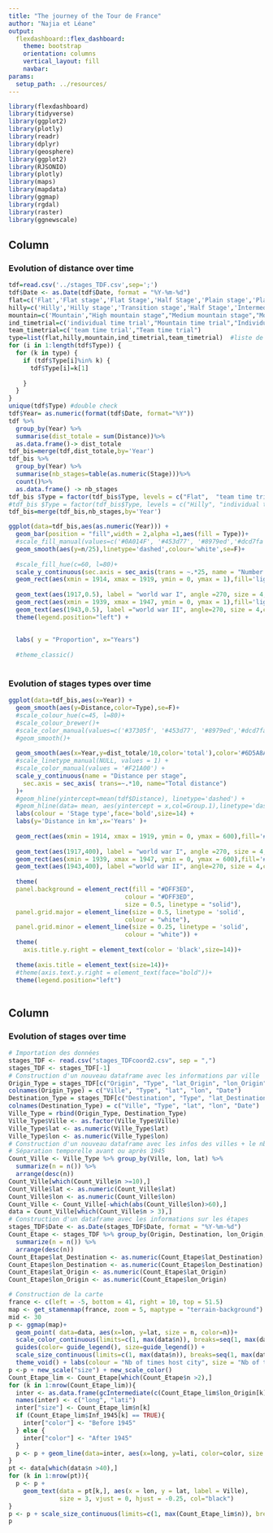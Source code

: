 ```yaml
---
title: "The journey of the Tour de France"
author: "Najia et Léane"
output: 
  flexdashboard::flex_dashboard:
    theme: bootstrap
    orientation: columns
    vertical_layout: fill
    navbar:
params:
  setup_path: ../resources/
---
```


<style>                     
.navbar {
  background-color:#f2e524;
  border-color:#46ACC8;
}
.navbar-brand {
color:black!important;
}


</style>   


```r
library(flexdashboard)
library(tidyverse)
library(ggplot2)
library(plotly)
library(readr)
library(dplyr)
library(geosphere)
library(ggplot2)
library(RJSONIO)
library(plotly)
library(maps)
library(mapdata)
library(ggmap)
library(rgdal)
library(raster)
library(ggnewscale)
```

Column {data-width=650}
-----------------------------------------------------------------------

### Evolution of distance over time



```r
tdf=read.csv('../stages_TDF.csv',sep=';')
tdf$Date <- as.Date(tdf$Date, format = "%Y-%m-%d")
flat=c('Flat','Flat stage','Flat Stage','Half Stage','Plain stage','Plain stage with cobblestones',"Flat cobblestone stage" )
hilly=c('Hilly','Hilly stage','Transition stage','Half Stage','Intermediate stage')
mountain=c('Mountain',"High mountain stage","Medium mountain stage","Mountain Stage" ,"Stage with mountain(s)" ,"Mountain stage" ,"Stage with mountain")
ind_timetrial=c('individual time trial',"Mountain time trial","Individual time trial")
team_timetrial=c('team time trial',"Team time trial")
type=list(flat,hilly,mountain,ind_timetrial,team_timetrial)  #liste de vecteurs
for (i in 1:length(tdf$Type)) {
  for (k in type) {
    if (tdf$Type[i]%in% k) {
      tdf$Type[i]=k[1]
      
    }
  }
}
unique(tdf$Type) #double check
tdf$Year= as.numeric(format(tdf$Date, format="%Y"))
tdf %>%
  group_by(Year) %>%
  summarise(dist_totale = sum(Distance))%>%
  as.data.frame()-> dist_totale
tdf_bis=merge(tdf,dist_totale,by='Year')
tdf_bis %>%
  group_by(Year) %>%
  summarise(nb_stages=table(as.numeric(Stage)))%>%
  count()%>%
  as.data.frame() -> nb_stages
tdf_bis $Type = factor(tdf_bis$Type, levels = c("Flat",  "team time trial","individual time trial", "Hilly","Mountain"), ordered = TRUE)
#tdf_bis $Type = factor(tdf_bis$Type, levels = c("Hilly", "individual time trial", "team time trial","Mountain", "Flat"), ordered = TRUE)
tdf_bis=merge(tdf_bis,nb_stages,by='Year')
```


```r
ggplot(data=tdf_bis,aes(as.numeric(Year))) +
  geom_bar(position = "fill",width = 2,alpha =1,aes(fill = Type))+
  #scale_fill_manual(values=c('#0A014F', '#453d77', '#8979ed','#dcd7fa','#f3f2fd'))+
  geom_smooth(aes(y=n/25),linetype='dashed',colour='white',se=F)+
  
  #scale_fill_hue(c=60, l=80)+
  scale_y_continuous(sec.axis = sec_axis(trans = ~.*25, name = "Number of stages")) +
  geom_rect(aes(xmin = 1914, xmax = 1919, ymin = 0, ymax = 1),fill='light grey')+
  
  geom_text(aes(1917,0.5), label = "world war I", angle =270, size = 4,colour='black')+
  geom_rect(aes(xmin = 1939, xmax = 1947, ymin = 0, ymax = 1),fill='light grey')+
  geom_text(aes(1943,0.5), label ="world war II", angle=270, size = 4,colour='black')+
  theme(legend.position="left") + 
  
  
  labs( y = "Proportion", x="Years")
  
  #theme_classic()
  
```

### Evolution of stages types over time 



```r
ggplot(data=tdf_bis,aes(x=Year)) +
  geom_smooth(aes(y=Distance,color=Type),se=F)+
  #scale_colour_hue(c=45, l=80)+
  #scale_colour_brewer()+
  #scale_color_manual(values=c('#37305f', '#453d77', '#8979ed','#dcd7fa','#f3f2fd'))+
  #geom_smooth()+
 
  geom_smooth(aes(x=Year,y=dist_totale/10,color='total'),color='#6D5A8A',linetype = "dashed",se=F,size=2)+
  #scale_linetype_manual(NULL, values = 1) +
  #scale_color_manual(values = '#F21A00') +
  scale_y_continuous(name = "Distance per stage",
    sec.axis = sec_axis( trans=~.*10, name="Total distance")
  )+
  #geom_hline(yintercept=mean(tdf$Distance), linetype='dashed') +
  #geom_hline(data= mean, aes(yintercept = x,col=Group.1),linetype='dashed',size=0.0001) +
  labs(colour = 'Stage type',face='bold',size=14) + 
  labs(y='Distance in km',x='Years' )+ 
  
  geom_rect(aes(xmin = 1914, xmax = 1919, ymin = 0, ymax = 600),fill='#92BBB0')+
  
  geom_text(aes(1917,400), label = "world war I", angle =270, size = 4,colour='#52605C')+
  geom_rect(aes(xmin = 1939, xmax = 1947, ymin = 0, ymax = 600),fill='#92BBB0')+
  geom_text(aes(1943,400), label ="world war II", angle=270, size = 4,colour='#52605C')+
  
  theme(
  panel.background = element_rect(fill = "#DFF3ED",
                                colour = "#DFF3ED",
                                size = 0.5, linetype = "solid"),
  panel.grid.major = element_line(size = 0.5, linetype = 'solid',
                                colour = "white"), 
  panel.grid.minor = element_line(size = 0.25, linetype = 'solid',
                                colour = "white")) + 
  theme(
    axis.title.y.right = element_text(color = 'black',size=14))+
  
  theme(axis.title = element_text(size=14))+
  #theme(axis.text.y.right = element_text(face="bold"))+
  theme(legend.position="left")
      
```






Column
-----------------------------------------------------------------------


### Evolution of stages over time

```r
# Importation des données
stages_TDF <- read.csv("stages_TDFcoord2.csv", sep = ",")
stages_TDF <- stages_TDF[-1]
# Construction d'un nouveau dataframe avec les informations par ville
Origin_Type = stages_TDF[c("Origin", "Type", "lat_Origin", "lon_Origin", "Date")]
colnames(Origin_Type) = c("Ville", "Type", "lat", "lon", "Date")
Destination_Type = stages_TDF[c("Destination", "Type", "lat_Destination", "lon_Destination", "Date")]
colnames(Destination_Type) = c("Ville", "Type", "lat", "lon", "Date")
Ville_Type = rbind(Origin_Type, Destination_Type)
Ville_Type$Ville <- as.factor(Ville_Type$Ville)
Ville_Type$lat <- as.numeric(Ville_Type$lat)
Ville_Type$lon <- as.numeric(Ville_Type$lon)
# Construction d'un nouveau dataframe avec les infos des villes + le nb de fois où la ville a été visitée
# Séparation temporelle avant ou après 1945
Count_Ville <- Ville_Type %>% group_by(Ville, lon, lat) %>%
  summarize(n = n()) %>%
  arrange(desc(n))
Count_Ville[which(Count_Ville$n >=10),]
Count_Ville$lat <- as.numeric(Count_Ville$lat)
Count_Ville$lon <- as.numeric(Count_Ville$lon)
Count_Ville <- Count_Ville[-which(abs(Count_Ville$lon)>60),]
data = Count_Ville[which(Count_Ville$n > 3),]
# Construction d'un dataframe avec les informations sur les étapes
stages_TDF$Date <- as.Date(stages_TDF$Date, format = "%Y-%m-%d")
Count_Etape <- stages_TDF %>% group_by(Origin, Destination, lon_Origin, lat_Origin, lon_Destination, lat_Destination, Inf_1945 = format(Date, format = "%Y") <= 1945) %>%
  summarize(n = n()) %>%
  arrange(desc(n))
Count_Etape$lat_Destination <- as.numeric(Count_Etape$lat_Destination)
Count_Etape$lon_Destination <- as.numeric(Count_Etape$lon_Destination)
Count_Etape$lat_Origin <- as.numeric(Count_Etape$lat_Origin)
Count_Etape$lon_Origin <- as.numeric(Count_Etape$lon_Origin)
```

```r
# Construction de la carte
france <- c(left = -5, bottom = 41, right = 10, top = 51.5)
map <- get_stamenmap(france, zoom = 5, maptype = "terrain-background")
mid <- 30
p <- ggmap(map)+
  geom_point( data=data, aes(x=lon, y=lat, size = n, color=n))+
  scale_color_continuous(limits=c(1, max(data$n)), breaks=seq(1, max(data$n), by=20), type = "gradient") +
  guides(color= guide_legend(), size=guide_legend()) +
  scale_size_continuous(limits=c(1, max(data$n)), breaks=seq(1, max(data$n), by=20)) +
  theme_void() + labs(colour = "Nb of times host city", size = "Nb of times host city")
p <-p + new_scale("size") + new_scale_color()
Count_Etape_lim <- Count_Etape[which(Count_Etape$n >2),]
for (k in 1:nrow(Count_Etape_lim)){
  inter <- as.data.frame(gcIntermediate(c(Count_Etape_lim$lon_Origin[k], Count_Etape_lim$lat_Origin[k]), c(Count_Etape_lim$lon_Destination[k], Count_Etape_lim$lat_Destination[k]), n=50, addStartEnd=TRUE, breakAtDateLine=T))
  names(inter) <- c("long", "lati")
  inter["size"] <- Count_Etape_lim$n[k]
  if (Count_Etape_lim$Inf_1945[k] == TRUE){
    inter["color"] <- "Before 1945"
  } else {
    inter["color"] <- "After 1945"
  }
  p <- p + geom_line(data=inter, aes(x=long, y=lati, color=color, size = size), alpha = 0.70)
}
pt <- data[which(data$n >40),]
for (k in 1:nrow(pt)){
  p <- p +
    geom_text(data = pt[k,], aes(x = lon, y = lat, label = Ville),
              size = 3, vjust = 0, hjust = -0.25, col="black")
}
p <- p + scale_size_continuous(limits=c(1, max(Count_Etape_lim$n)), breaks=seq(1, max(Count_Etape_lim$n), by=5), range = c(0,2)) + guides(size=guide_legend(ncol=2))  + labs(colour="Time period") + labs(size = "Nb of stages between cities")
p
```



